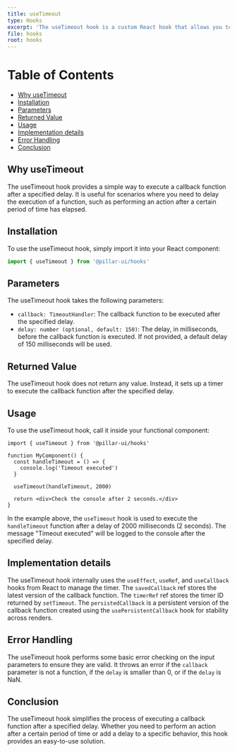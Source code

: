 ```yaml
---
title: useTimeout
type: Hooks
excerpt: 'The useTimeout hook is a custom React hook that allows you to execute a callback function after a specified delay.'
file: hooks
root: hooks
---
```


# Table of Contents

- [Why useTimeout](#why-usetimeout)
- [Installation](#installation)
- [Parameters](#parameters)
- [Returned Value](#returned-value)
- [Usage](#usage)
- [Implementation details](#implementation-details)
- [Error Handling](#error-handling)
- [Conclusion](#conclusion)

## Why useTimeout

The useTimeout hook provides a simple way to execute a callback function after a specified delay. It is useful for scenarios where you need to delay the execution of a function, such as performing an action after a certain period of time has elapsed.

## Installation

To use the useTimeout hook, simply import it into your React component:

```ts
import { useTimeout } from '@pillar-ui/hooks'
```

## Parameters

The useTimeout hook takes the following parameters:

- `callback: TimeoutHandler`: The callback function to be executed after the specified delay.
- `delay: number (optional, default: 150)`: The delay, in milliseconds, before the callback function is executed. If not provided, a default delay of 150 milliseconds will be used.

## Returned Value

The useTimeout hook does not return any value. Instead, it sets up a timer to execute the callback function after the specified delay.

## Usage

To use the useTimeout hook, call it inside your functional component:

```tsx
import { useTimeout } from '@pillar-ui/hooks'

function MyComponent() {
  const handleTimeout = () => {
    console.log('Timeout executed')
  }

  useTimeout(handleTimeout, 2000)

  return <div>Check the console after 2 seconds.</div>
}
```

In the example above, the `useTimeout` hook is used to execute the `handleTimeout` function after a delay of 2000 milliseconds (2 seconds). The message "Timeout executed" will be logged to the console after the specified delay.

## Implementation details

The useTimeout hook internally uses the `useEffect`, `useRef`, and `useCallback` hooks from React to manage the timer. The `savedCallback` ref stores the latest version of the callback function. The `timerRef` ref stores the timer ID returned by `setTimeout`. The `persistedCallback` is a persistent version of the callback function created using the `usePersistentCallback` hook for stability across renders.

## Error Handling

The useTimeout hook performs some basic error checking on the input parameters to ensure they are valid. It throws an error if the `callback` parameter is not a function, if the `delay` is smaller than 0, or if the `delay` is NaN.

## Conclusion

The useTimeout hook simplifies the process of executing a callback function after a specified delay. Whether you need to perform an action after a certain period of time or add a delay to a specific behavior, this hook provides an easy-to-use solution.

